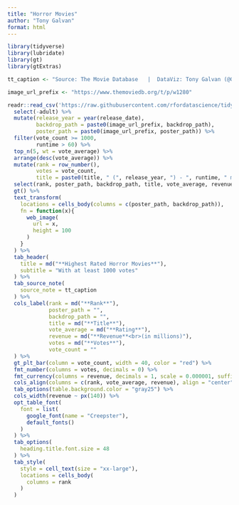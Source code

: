 ```yaml
---
title: "Horror Movies"
author: "Tony Galvan"
format: html
---
```


```r
library(tidyverse)
library(lubridate)
library(gt)
library(gtExtras)

tt_caption <- "Source: The Movie Database   |  DataViz: Tony Galvan (@GDataScience1) #TidyTuesday"

image_url_prefix <- "https://www.themoviedb.org/t/p/w1280"

readr::read_csv('https://raw.githubusercontent.com/rfordatascience/tidytuesday/master/data/2022/2022-11-01/horror_movies.csv') %>%
  select(-adult) %>%
  mutate(release_year = year(release_date),
         backdrop_path = paste0(image_url_prefix, backdrop_path),
         poster_path = paste0(image_url_prefix, poster_path)) %>%
  filter(vote_count >= 1000,
         runtime > 60) %>%
  top_n(5, wt = vote_average) %>%
  arrange(desc(vote_average)) %>%
  mutate(rank = row_number(),
         votes = vote_count,
         title = paste0(title, " (", release_year, ") - ", runtime, " minutes")) %>%
  select(rank, poster_path, backdrop_path, title, vote_average, revenue, votes, vote_count) %>%
  gt() %>%
  text_transform(
    locations = cells_body(columns = c(poster_path, backdrop_path)),
    fn = function(x){
      web_image(
        url = x,
        height = 100
      )
    }
  ) %>%
  tab_header(
    title = md("**Highest Rated Horror Movies**"),
    subtitle = "With at least 1000 votes"
  ) %>%
  tab_source_note(
    source_note = tt_caption
  ) %>%
  cols_label(rank = md("**Rank**"),
             poster_path = "",
             backdrop_path = "",
             title = md("**Title**"),
             vote_average = md("**Rating**"),
             revenue = md("**Revenue**<br>(in millions)"),
             votes = md("**Votes**"),
             vote_count = ""
  ) %>%
  gt_plt_bar(column = vote_count, width = 40, color = "red") %>%
  fmt_number(columns = votes, decimals = 0) %>%
  fmt_currency(columns = revenue, decimals = 1, scale = 0.000001, suffixing = TRUE) %>%
  cols_align(columns = c(rank, vote_average, revenue), align = "center") %>%
  tab_options(table.background.color = "gray25") %>%
  cols_width(revenue ~ px(140)) %>%
  opt_table_font(
    font = list(
      google_font(name = "Creepster"),
      default_fonts()
    )
  ) %>%
  tab_options(
    heading.title.font.size = 48
  ) %>%
  tab_style(
    style = cell_text(size = "xx-large"),
    locations = cells_body(
      columns = rank
    )
  )
```
